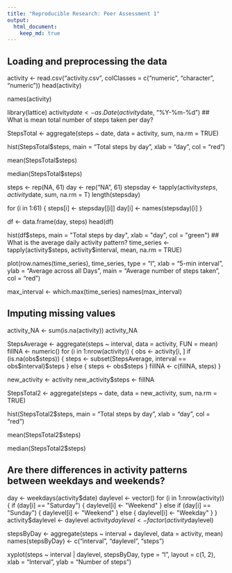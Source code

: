 ```yaml
---
title: "Reproducible Research: Peer Assessment 1"
output: 
  html_document:
    keep_md: true
---
```



## Loading and preprocessing the data
activity <- read.csv("activity.csv", colClasses = c("numeric", "character", 
    "numeric"))
head(activity)

names(activity)

library(lattice)
activity$date <- as.Date(activity$date, "%Y-%m-%d")
## What is mean total number of steps taken per day?

StepsTotal <- aggregate(steps ~ date, data = activity, sum, na.rm = TRUE)

hist(StepsTotal$steps, main = "Total steps by day", xlab = "day", col = "red")

mean(StepsTotal$steps)

median(StepsTotal$steps)

steps <- rep(NA, 61)
day <- rep("NA", 61)
stepsday <- tapply(activity$steps, activity$date, sum, na.rm = T)
length(stepsday)

for (i in 1:61) {
    steps[i] <- stepsday[[i]]
    day[i] <- names(stepsday)[i]
}

df <- data.frame(day, steps)
head(df)

hist(df$steps, main = "Total steps by day", xlab = "day", col = "green")
## What is the average daily activity pattern?
time_series <- tapply(activity$steps, activity$interval, mean, na.rm = TRUE)

plot(row.names(time_series), time_series, type = "l", xlab = "5-min interval", 
    ylab = "Average across all Days", main = "Average number of steps taken", 
    col = "red")

max_interval <- which.max(time_series)
names(max_interval)


## Imputing missing values
activity_NA <- sum(is.na(activity))
activity_NA

StepsAverage <- aggregate(steps ~ interval, data = activity, FUN = mean)
fillNA <- numeric()
for (i in 1:nrow(activity)) {
    obs <- activity[i, ]
    if (is.na(obs$steps)) {
        steps <- subset(StepsAverage, interval == obs$interval)$steps
    } else {
        steps <- obs$steps
    }
    fillNA <- c(fillNA, steps)
}

new_activity <- activity
new_activity$steps <- fillNA

StepsTotal2 <- aggregate(steps ~ date, data = new_activity, sum, na.rm = TRUE)

hist(StepsTotal2$steps, main = "Total steps by day", xlab = "day", col = "red")

mean(StepsTotal2$steps)

median(StepsTotal2$steps)



## Are there differences in activity patterns between weekdays and weekends?

day <- weekdays(activity$date)
daylevel <- vector()
for (i in 1:nrow(activity)) {
    if (day[i] == "Saturday") {
        daylevel[i] <- "Weekend"
    } else if (day[i] == "Sunday") {
        daylevel[i] <- "Weekend"
    } else {
        daylevel[i] <- "Weekday"
    }
}
activity$daylevel <- daylevel
activity$daylevel <- factor(activity$daylevel)

stepsByDay <- aggregate(steps ~ interval + daylevel, data = activity, mean)
names(stepsByDay) <- c("interval", "daylevel", "steps")

xyplot(steps ~ interval | daylevel, stepsByDay, type = "l", layout = c(1, 2), 
    xlab = "Interval", ylab = "Number of steps")
